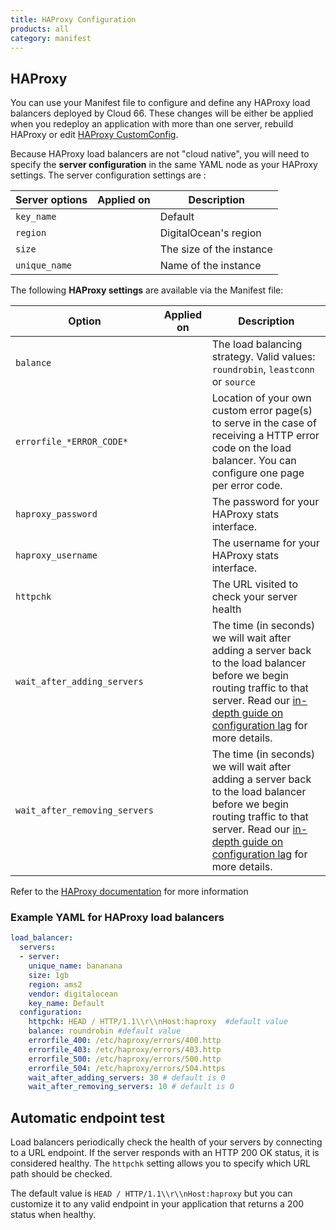 ```yaml
---
title: HAProxy Configuration
products: all
category: manifest
---
```


## HAProxy

You can use your Manifest file to configure and define any HAProxy load balancers deployed by Cloud 66. These changes will be either be applied when you redeploy an application with more than one server, rebuild HAProxy or edit [HAProxy CustomConfig](/:product/:version?/security/multi-cert_haproxy). 

Because HAProxy load balancers are not "cloud native", you will need to specify the **server configuration** in the same YAML node as your HAProxy settings. The server configuration settings are :

|Server options|Applied on|Description|
|--- |--- |--- |
|`key_name`|<Glyph icon="build" />|Default|
|`region`|<Glyph icon="build" />|DigitalOcean's region|
|`size`|<Glyph icon="build" />|The size of the instance|
|`unique_name`|<Glyph icon="build" />|Name of the instance|

The following **HAProxy settings** are available via the Manifest file:

|Option|Applied on|Description|
|--- |--- |--- |
|`balance`|<Glyph icon="redeploy" />|The load balancing strategy. Valid values: `roundrobin`, `leastconn` or `source`|
|`errorfile_*ERROR_CODE*`|<Glyph icon="build" />|Location of your own custom error page(s) to serve in the case of receiving a HTTP error code on the load balancer. You can configure one page per error code.|
|`haproxy_password`|<Glyph icon="redeploy" />|The password for your HAProxy stats interface.|
|`haproxy_username`|<Glyph icon="redeploy" />|The username for your HAProxy stats interface.|
|`httpchk`|<Glyph icon="redeploy" />|The URL visited to check your server health|
|`wait_after_adding_servers`|<Glyph icon="redeploy" />|The time (in seconds) we will wait after adding a server back to the load balancer before we begin routing traffic to that server. Read our [in-depth guide on configuration lag](/:product/:version?/deployment/parallel-deployment#coping-with-load-balancer-configuration-lag) for more details.|
|`wait_after_removing_servers`|<Glyph icon="redeploy" />|The time (in seconds) we will wait after adding a server back to the load balancer before we begin routing traffic to that server. Read our [in-depth guide on configuration lag](/:product/:version?/deployment/parallel-deployment#coping-with-load-balancer-configuration-lag) for more details.|

Refer to the [HAProxy documentation](http://haproxy.1wt.eu/download/1.3/doc/configuration.txt) for more information

### Example YAML for HAProxy load balancers

```yaml
load_balancer:
  servers:
  - server:
    unique_name: bananana
    size: 1gb
    region: ams2
    vendor: digitalocean
    key_name: Default
  configuration:
    httpchk: HEAD / HTTP/1.1\\r\\nHost:haproxy  #default value
    balance: roundrobin #default value
    errorfile_400: /etc/haproxy/errors/400.http
    errorfile_403: /etc/haproxy/errors/403.http
    errorfile_500: /etc/haproxy/errors/500.http
    errorfile_504: /etc/haproxy/errors/504.https
    wait_after_adding_servers: 30 # default is 0
    wait_after_removing_servers: 10 # default is 0
```

## Automatic endpoint test

Load balancers periodically check the health of your servers by connecting to a URL endpoint. If the server responds with an HTTP 200 OK status, it is considered healthy. The `httpchk` setting allows you to specify which URL path should be checked.

The default value is `HEAD / HTTP/1.1\\r\\nHost:haproxy` but you can customize it to any valid endpoint in your application that returns a 200 status when healthy.